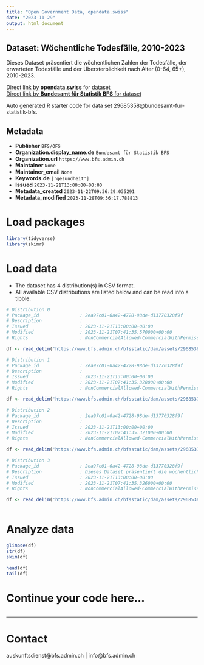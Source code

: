 ```yaml
---
title: "Open Government Data, opendata.swiss"
date: "2023-11-29"
output: html_document
---
```


## Dataset: Wöchentliche Todesfälle, 2010-2023

Dieses Dataset präsentiert die wöchentlichen Zahlen der Todesfälle, der erwarteten Todesfälle und der Übersterblichkeit nach Alter (0-64, 65+), 2010-2023.

[Direct link by **opendata.swiss** for dataset](https://opendata.swiss/de/dataset/wochentliche-todesfalle-2010-2023)<br>
[Direct link by **Bundesamt für Statistik BFS** for dataset](https://www.bfs.admin.ch/asset/de/ts-d-14.03.04.03-wr)

Auto generated R starter code for data set 29685358@bundesamt-fur-statistik-bfs.

## Metadata

- **Publisher** `BFS/OFS`
- **Organization.display_name.de** `Bundesamt für Statistik BFS`
- **Organization.url** `https://www.bfs.admin.ch`
- **Maintainer** `None`
- **Maintainer_email** `None`
- **Keywords.de** `['gesundheit']`
- **Issued** `2023-11-21T13:00:00+00:00`
- **Metadata_created** `2023-11-22T09:36:29.035291`
- **Metadata_modified** `2023-11-28T09:36:17.788813`


# Load packages

```r

library(tidyverse)
library(skimr)

```

# Load data

-   The dataset has 4 distribution(s) in CSV format.
-   All available CSV distributions are listed below and can be read into a tibble.

```r

# Distribution 0
# Package_id               : 2ea97c01-0a42-4728-98de-d13770328f9f
# Description              : 
# Issued                   : 2023-11-21T13:00:00+00:00
# Modified                 : 2023-11-21T07:41:35.570000+00:00
# Rights                   : NonCommercialAllowed-CommercialWithPermission-ReferenceRequired

df <- read_delim('https://www.bfs.admin.ch/bfsstatic/dam/assets/29685388/master')

# Distribution 1
# Package_id               : 2ea97c01-0a42-4728-98de-d13770328f9f
# Description              : 
# Issued                   : 2023-11-21T13:00:00+00:00
# Modified                 : 2023-11-21T07:41:35.328000+00:00
# Rights                   : NonCommercialAllowed-CommercialWithPermission-ReferenceRequired

df <- read_delim('https://www.bfs.admin.ch/bfsstatic/dam/assets/29685378/master')

# Distribution 2
# Package_id               : 2ea97c01-0a42-4728-98de-d13770328f9f
# Description              : 
# Issued                   : 2023-11-21T13:00:00+00:00
# Modified                 : 2023-11-21T07:41:35.321000+00:00
# Rights                   : NonCommercialAllowed-CommercialWithPermission-ReferenceRequired

df <- read_delim('https://www.bfs.admin.ch/bfsstatic/dam/assets/29685374/master')

# Distribution 3
# Package_id               : 2ea97c01-0a42-4728-98de-d13770328f9f
# Description              : Dieses Dataset präsentiert die wöchentlichen Zahlen der Todesfälle, der erwarteten Todesfälle und der Übersterblichkeit nach Alter (0-64, 65+), 2010-2023.
# Issued                   : 2023-11-21T13:00:00+00:00
# Modified                 : 2023-11-21T07:41:35.326000+00:00
# Rights                   : NonCommercialAllowed-CommercialWithPermission-ReferenceRequired

df <- read_delim('https://www.bfs.admin.ch/bfsstatic/dam/assets/29685383/master')



```

# Analyze data

```r

glimpse(df)
str(df)
skim(df)

head(df)
tail(df)

```

# Continue your code here...

```r

```

------------------------------------------------------------------------

# Contact

auskunftsdienst@bfs.admin.ch | info@bfs.admin.ch
